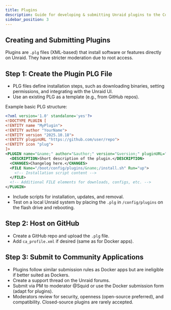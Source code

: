```yaml
---
title: Plugins
description: Guide for developing & submitting Unraid plugins to the Community Applications Store
sidebar_position: 3
---
```


## Creating and Submitting Plugins

Plugins are `.plg` files (XML-based) that install software or features directly on Unraid. They have stricter moderation due to root access.

## Step 1: Create the Plugin PLG File

- PLG files define installation steps, such as downloading binaries, setting permissions, and integrating with the Unraid UI.
- Use an existing PLG as a template (e.g., from GitHub repos).

Example basic PLG structure:

```xml
<?xml version='1.0' standalone='yes'?>
<!DOCTYPE PLUGIN [
<!ENTITY name "MyPlugin">
<!ENTITY author "YourName">
<!ENTITY version "2025.10.18">
<!ENTITY pluginURL "https://github.com/user/repo">
<!ENTITY icon "plug">
]>
<PLUGIN name="&name;" author="&author;" version="&version;" pluginURL="&pluginURL;" icon="&icon;" min="6.12.0">
  <DESCRIPTION>Short description of the plugin.</DESCRIPTION>
  <CHANGES>Changelog here.</CHANGES>
  <FILE Name="/boot/config/plugins/&name;/install.sh" Run="up">
    <!-- Installation script content -->
  </FILE>
  <!-- Additional FILE elements for downloads, configs, etc. -->
</PLUGIN>
```

- Include scripts for installation, updates, and removal.
- Test on a local Unraid system by placing the `.plg` in `/config/plugins` on the flash drive and rebooting.

## Step 2: Host on GitHub

- Create a GitHub repo and upload the `.plg` file.
- Add `ca_profile.xml` if desired (same as for Docker apps).

## Step 3: Submit to Community Applications

- Plugins follow similar submission rules as Docker apps but are ineligible if better suited as Dockers.
- Create a support thread on the Unraid forums.
- Submit via PM to moderator @Squid or use the Docker submission form (adapt for plugins).
- Moderators review for security, openness (open-source preferred), and compatibility. Closed-source plugins are rarely accepted.